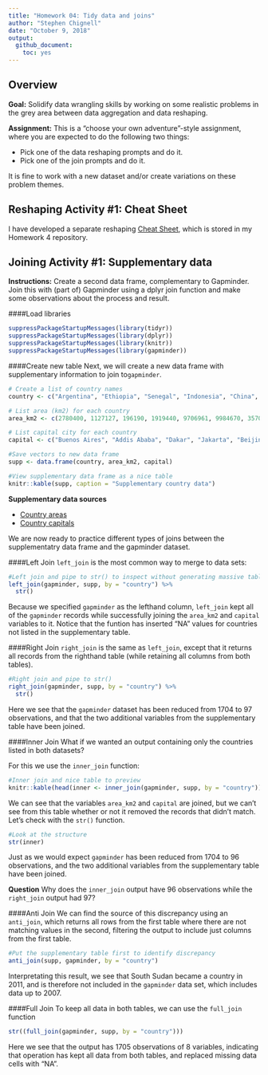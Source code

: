 ```yaml
---
title: "Homework 04: Tidy data and joins"
author: "Stephen Chignell"
date: "October 9, 2018"
output:
  github_document:
    toc: yes
---
```


## Overview

**Goal:** Solidify data wrangling skills by working on some realistic problems in the grey area between data aggregation and data reshaping.

**Assignment:** This is a “choose your own adventure”-style assignment, where you are expected to do the following two things:

- Pick one of the data reshaping prompts and do it.
- Pick one of the join prompts and do it.

It is fine to work with a new dataset and/or create variations on these problem themes.

## Reshaping Activity #1: Cheat Sheet

I have developed a separate reshaping [Cheat Sheet](https://github.com/STAT545-UBC-students/hw04-schignel/blob/master/Reshaping_in_tidyR_-_cheat_sheet.md), which is stored in my Homework 4 repository.


## Joining Activity #1: Supplementary data

**Instructions:** Create a second data frame, complementary to Gapminder. Join this with (part of) Gapminder using a dplyr join function and make some observations about the process and result.

####Load libraries
```r
suppressPackageStartupMessages(library(tidyr))
suppressPackageStartupMessages(library(dplyr))
suppressPackageStartupMessages(library(knitr))
suppressPackageStartupMessages(library(gapminder))
```

####Create new table
Next, we will create a new data frame with supplementary information to join to`gapminder`.

```r
# Create a list of country names
country <- c("Argentina", "Ethiopia", "Senegal", "Indonesia", "China", "Canada", "Germany", "Australia", "South Sudan") 

# List area (km2) for each country
area_km2 <- c(2780400, 1127127, 196190, 1919440, 9706961, 9984670, 357021, 7692024, 619745)

# List capital city for each country
capital <- c("Buenos Aires", "Addis Ababa", "Dakar", "Jakarta", "Beijing", "Ottowa", "Berlin", "Canberra", "Juba")

#Save vectors to new data frame
supp <- data.frame(country, area_km2, capital)

#View supplementary data frame as a nice table
knitr::kable(supp, caption = "Supplementary country data")
```

**Supplementary data sources**

+ [Country areas](https://simple.wikipedia.org/wiki/List_of_countries_by_area?oldformat=true)
+ [Country capitals](https://www.countries-ofthe-world.com/capitals-of-the-world.html)


We are now ready to practice different types of joins between the supplementatry data frame and the gapminder dataset. 

####Left Join
`left_join` is the most common way to merge to data sets:
```r
#Left join and pipe to str() to inspect without generating massive table
left_join(gapminder, supp, by = "country") %>% 
  str() 
```

Because we specified `gapminder` as the lefthand column, `left_join` kept all of the `gapminder` records while successfully joining the `area_km2` and `capital` variables to it. Notice that the funtion has inserted "NA" values for countries not listed in the supplementary table. 

####Right Join
`right_join` is the same as `left_join`, except that it returns all records from the righthand table (while retaining all columns from both tables).
```r
#Right join and pipe to str()
right_join(gapminder, supp, by = "country") %>% 
  str()
```
Here we see that the `gapminder` dataset has been reduced from 1704 to 97 observations, and that the two additional variables from the supplementary table have been joined.

####Inner Join
What if we wanted an output containing only the countries listed in both datasets?

For this we use the `inner_join` function:
```r
#Inner join and nice table to preview
knitr::kable(head(inner <- inner_join(gapminder, supp, by = "country")))
```

We can see that the variables `area_km2` and `capital` are joined, but we can't see from this table whether or not it removed the records that didn't match. Let's check with the `str()` function.  
```r
#Look at the structure
str(inner)
```

Just as we would expect `gapminder` has been reduced from 1704 to 96 observations, and the two additional variables from the supplementary table have been joined. 

**Question** Why does the `inner_join` output have 96 observations while the `right_join` output had 97? 

####Anti Join
We can find the source of this discrepancy using an `anti_join`, which returns all rows from the first table where there are not matching values in the second, filtering the output to include just columns from the first table.
```r
#Put the supplementary table first to identify discrepancy
anti_join(supp, gapminder, by = "country")
```

Interpretating this result, we see that South Sudan became a country in 2011, and is therefore not included in the `gapminder` data set, which includes data up to 2007.

####Full Join
To keep all data in both tables, we can use the `full_join` function
```r
str((full_join(gapminder, supp, by = "country")))
```
Here we see that the output has 1705 observations of 8 variables, indicating that operation has kept all data from both tables, and replaced missing data cells with "NA".



